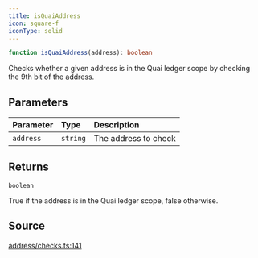 ```yaml
---
title: isQuaiAddress
icon: square-f
iconType: solid
---
```


```ts
function isQuaiAddress(address): boolean
```

Checks whether a given address is in the Quai ledger scope by checking the 9th bit of the address.

## Parameters

| Parameter | Type | Description |
| :------ | :------ | :------ |
| `address` | `string` | The address to check |

## Returns

`boolean`

True if the address is in the Quai ledger scope, false otherwise.

## Source

[address/checks.ts:141](https://github.com/dominant-strategies/quais.js/blob/ed42ffbfe60ddf7e7a3e8a6035ad3d7055fdc6f1/src/address/checks.ts#L141)
